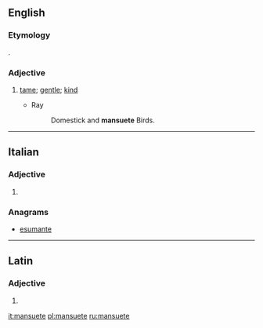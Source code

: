 ==English==

===Etymology===
{{etyl|la|en}} {{lena}} {{term|mansuetus|lang=la}}.

===Adjective===
{{en-adj}}

# {{context|obsolete|lang=en}} [[tame]]; [[gentle]]; [[kind]]
#* Ray
#*: Domestick and '''mansuete''' Birds.

{{Webster 1913}}

----

==Italian==

===Adjective===
{{head|it|adjective form}}

# {{feminine plural of|mansueto|lang=it}}

===Anagrams===
* [[esumante#Italian|esumante]]

----

==Latin==

===Adjective===
{{la-adj-form|mansuēte}}

# {{inflection of|mansuētus||voc|m|s|lang=la}}

[[it:mansuete]]
[[pl:mansuete]]
[[ru:mansuete]]